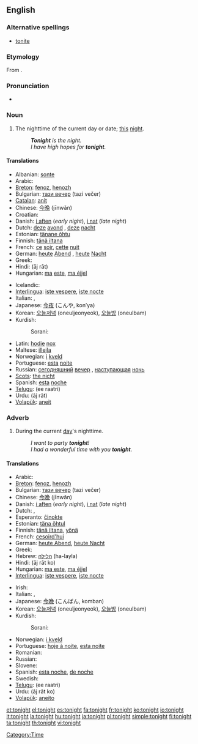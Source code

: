 ==English==

===Alternative spellings===
* [[tonite]]

===Etymology===
From {{etyl|ang}} {{term|toniht|tōniht|lang=ang}}.

===Pronunciation===
* {{audio|en-us-tonight.ogg|Audio (US)}}
*: {{rhymes|aɪt}}

===Noun===
{{en-noun}}

# The nighttime of the current day or date; [[this]] [[night]].
#: '''''Tonight''' is the night.''
#: ''I have high hopes for '''tonight'''.''

====Translations====
{{trans-top|nighttime today}}
* Albanian: [[sonte]]
* Arabic: {{Arab|[[الليلة]]}} {{unicode|(al-léila)}}
* [[Breton]]: [[fenoz]], [[henozh]]
* Bulgarian: [[тази вечер]] (tazi večer)
* [[Catalan]]: [[anit]]
* Chinese: [[今晚]] (jīnwǎn)
* Croatian: {{t-|hr|noćas}}
* Danish: [[i aften]] (''early night''), [[i nat]] (''late night'')
* Dutch: [[deze]] [[avond]] {{m}}, [[deze]] [[nacht]] {{m}}
* Estonian: [[tänane õhtu]]
* Finnish: [[tänä iltana]]
* French: [[ce]] [[soir]], [[cette]] [[nuit]]
* German: [[heute]] [[Abend]] {{m}}, [[heute]] [[Nacht]] {{f}}
* Greek: {{t+|el|απόψε|tr=apópse|sc=Grek}}
* Hindi: {{t-|hi|आज रात|f|sc=Deva|xs=Hindi}} (āj rāt)
* Hungarian: [[ma]] [[este]], [[ma éjjel]]
{{trans-mid}}
* Icelandic: {{t|is|í kvöld}}
* [[Interlingua]]: [[iste vespere]], [[iste nocte]]
* Italian: {{t+|it|stasera}}, {{t-|it|stanotte}}
* Japanese: [[今夜]] (こんや, kon’ya)
* Korean: [[오늘저녁]] (oneuljeonyeok), [[오늘밤]] (oneulbam)
* Kurdish:
*: Sorani: {{t|ku|ئه‌م شه‌و|tr=am shaw|sc=ku-Arab}}
* Latin: [[hodie]] [[nox]]
* Maltese: [[illejla]]
* Norwegian: [[i]] [[kveld]]
* Portuguese: [[esta]] [[noite]]
* Russian: [[сегодняшний]] [[вечер]] {{m}}, [[наступающий|наступающая]] [[ночь]] {{f}}
* [[Scots]]: [[nicht#Scots|the nicht]]
* Spanish: [[esta]] [[noche]]
* [[Telugu]]: {{t|te|ఈ రాత్రి|sc=Telu}} (ee raatri)
* Urdu: {{t-|ur|آج رات|f|sc=ur-Arab|xs=Urdu}} (āj rāt)
* [[Volapük]]: [[aneit]]
{{trans-bottom}}

===Adverb===
{{en-adv|-}}

# During the current [[day]]'s nighttime.
#: ''I want to party '''tonight'''!''
#: ''I had a wonderful time with you '''tonight'''.''

====Translations====
{{trans-top|during today's nighttime}}
* Arabic: {{Arab|[[الليلة]]}} {{unicode|(al-léila)}}
* [[Breton]]: [[fenoz]], [[henozh]]
* Bulgarian: [[тази вечер]] (tazi večer)
* Chinese: [[今晚]] (jīnwǎn)
* Danish: [[i aften]] (''early night''), [[i nat]] (''late night'')
* Dutch: {{t+|nl|vanavond}}, {{t+|nl|vannacht}}
* Esperanto: [[ĉinokte]]
* Estonian: [[täna õhtul]]
* Finnish: [[tänä iltana]], [[yönä]]
* French: [[cesoird'hui]]
* German: [[heute Abend]], [[heute Nacht]]
* Greek: {{t+|el|απόψε|tr=apópse|sc=Grek}}
* Hebrew: [[הלילה]] (ha-layla)
* Hindi: {{t-|hi|आज रात को|sc=Deva|xs=Hindi}} (āj rāt ko)
* Hungarian: [[ma este]], [[ma éjjel]]
* [[Interlingua]]: [[iste vespere]], [[iste nocte]]
{{trans-mid}}
* Irish: {{t-|ga|anocht|xs=Irish}}
* Italian: {{t+|it|stasera}}, {{t-|it|stanotte}}
* Japanese: [[今晩]] (こんばん, komban)
* Korean: [[오늘저녁]] (oneuljeonyeok), [[오늘밤]] (oneulbam)
* Kurdish:
*: Sorani: {{t|ku|ئه‌م شه‌و|tr=am shaw|sc=ku-Arab}}
* Norwegian: [[i kveld]]
* Portuguese: [[hoje à noite]], [[esta noite]]
* Romanian: {{t-|ro|deseară}}
* Russian: {{t-|ru|сегодня вечером|tr=sevódnja véčerom|sc=Cyrl}}
* Slovene: {{t+|sl|nocoj}}
* Spanish: [[esta noche]], [[de noche]]
* Swedish: {{t-|sv|i kväll}}
* [[Telugu]]: {{t|te|ఈ రాత్రి|sc=Telu}} (ee raatri)
* Urdu: {{t-|ur|آج رات کو|sc=ur-Arab|xs=Urdu}} (āj rāt ko)
* [[Volapük]]: [[aneito]]
{{trans-bottom}}

[[Category:Time]]

[[et:tonight]]
[[el:tonight]]
[[es:tonight]]
[[fa:tonight]]
[[fr:tonight]]
[[ko:tonight]]
[[io:tonight]]
[[it:tonight]]
[[la:tonight]]
[[hu:tonight]]
[[ja:tonight]]
[[pl:tonight]]
[[simple:tonight]]
[[fi:tonight]]
[[ta:tonight]]
[[th:tonight]]
[[vi:tonight]]
